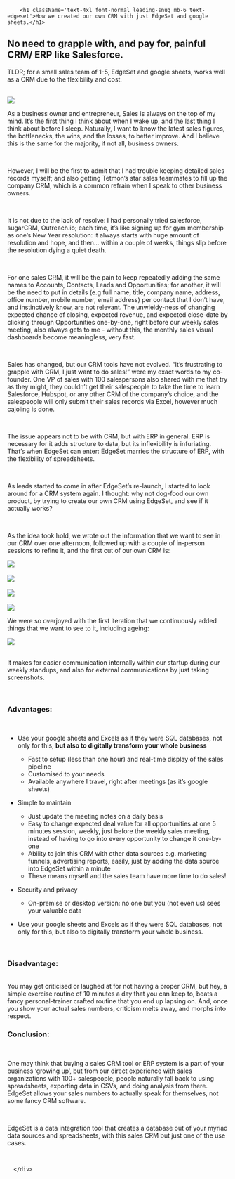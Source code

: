
  <div className="max-w-3xl m-auto p-8">

        <h1 className='text-4xl font-normal leading-snug mb-6 text-edgeset'>How we created our own CRM with just EdgeSet and google sheets.</h1>

  <h2 className='mb-2 flex pl-4 text-2xl md:pl-0 md:text-3xl lg:mb-6 lg:text-3xl text-gray-500 lg:leading-10'> No need to grapple with, and pay for, painful CRM/ ERP like Salesforce.</h2>

 TLDR; for a small sales team of 1-5, EdgeSet and google sheets, works well as a CRM due to the flexibility and cost.

  <br />

<div className="flex justify-center p-8">
  <img src="/casestudies/crm/legos.png"/>
</div>

As a business owner and entrepreneur, Sales is always on the top of my mind. It’s the first thing I think about when I wake up, and the last thing I think about before I sleep.  Naturally, I want to know the latest sales figures, the bottlenecks, the wins, and the losses, to better improve. And I believe this is the same for the majority, if not all, business owners. 

  <br />

However, I will be the first to admit that I had trouble keeping detailed sales records myself; and also getting Tetmon’s star sales teammates to fill up the company CRM, which is a common refrain when I speak to other business owners. 

  <br />

It is not due to the lack of resolve: I had personally tried salesforce, sugarCRM, Outreach.io; each time, it’s like signing up for gym membership as one’s New Year resolution: it always starts with huge amount of resolution and hope, and then… within a couple of weeks, things slip before the resolution dying a quiet death. 

  <br />

For one sales CRM, it will be the pain to keep repeatedly adding the same names to Accounts, Contacts, Leads and Opportunities; for another, it will be the need to put in details (e.g full name, title, company name, address, office number, mobile number, email address) per contact that I don’t have, and instinctively know, are not relevant. The unwieldy-ness of changing expected chance of closing, expected revenue, and expected close-date by clicking through Opportunities one-by-one, right before our weekly sales meeting, also always gets to me - without this, the monthly sales visual dashboards become meaningless, very fast.  

  <br />

Sales has changed, but our CRM tools have not evolved.  “It’s frustrating to grapple with CRM, I just want to do sales!” were my exact words to my co-founder. One VP of sales with 100 salespersons also shared with me that try as they might, they couldn’t get their salespeople to take the time to learn Salesforce, Hubspot, or any other CRM of the company’s choice, and the salespeople will only submit their sales records via Excel, however much cajoling is done.

   <br />

The issue appears not to be with CRM, but with ERP in general.  ERP is necessary for it adds structure to data, but its inflexibility is infuriating.  That’s when EdgeSet can enter: EdgeSet marries the structure of ERP, with the flexibility of spreadsheets. 

  <br />

As leads started to come in after EdgeSet’s re-launch, I started to look around for a CRM system again. I thought: why not dog-food our own product, by trying to create our own CRM using EdgeSet, and see if it actually works? 

  <br />

As the idea took hold, we wrote out the information that we want to see in our CRM over one afternoon, followed up with a couple of in-person sessions to refine it, and the first cut of our own CRM is:


<div className="flex justify-center p-8">
  <img src="/casestudies/crm/dash.png"/>
</div>

  <br />


<div className="flex justify-center p-8">
  <img src="/casestudies/crm/sheet-0.png"/>
</div>

<br/>


<div className="flex justify-center p-8">
  <img src="/casestudies/crm/sheet-1.png"/>
</div>

<br/>

<div className="flex justify-center p-8">
  <img src="/casestudies/crm/sheet-2.png"/>
</div>

We were so overjoyed with the first iteration that we continuously added things that we want to see to it, including ageing:

<div className="flex justify-center p-8">
  <img src="/casestudies/crm/charts.png"/>
</div>

<br />

It makes for easier communication internally within our startup during our weekly standups, and also for external communications by just taking screenshots.

<br />

### Advantages:
<br />

- Use your google sheets and Excels as if they were SQL databases, not only for this, **but also to digitally transform your whole business** 

  <ul className="pl-6 list-disc mb-4 pt-2">
    <li>Fast to setup (less than one hour) and real-time display of the sales pipeline</li>
    <li>Customised to your needs</li>
    <li>Available anywhere I travel, right after meetings (as it’s google sheets)</li>
  </ul>

- Simple to maintain

  <ul className="pl-6 list-disc mb-4 pt-2">
    <li>Just update the meeting notes on a daily basis</li>
    <li>
      Easy to change expected deal value for all opportunities at one 5 minutes session, weekly, just before the weekly sales meeting, instead of having to go into every opportunity to change it one-by-one
    </li>
    <li>Ability to join this CRM with other data sources e.g. marketing funnels, advertising reports, easily, just by adding the data source into EdgeSet within a minute </li>
    <li>These means myself and the sales team have more time to do sales! </li>
  </ul>

- Security and privacy

  <ul className="pt-2">
    <li>On-premise or desktop version: no one but you (not even us) sees your valuable data</li>
  </ul>


<ul>
  <li>
    Use your google sheets and Excels as if they were SQL databases, not only for this, but also to digitally transform your whole business.
  </li>
</ul>

<br/>

### Disadvantage:
<br />
You may get criticised or laughed at  for not having a proper CRM, but hey, a simple exercise routine of 10 minutes a day that you can keep to, beats a fancy personal-trainer crafted routine that you end up lapsing on. And, once you show your actual sales numbers, criticism melts away, and morphs into respect. 

<br/>

### Conclusion:
<br />

One may think that buying a sales CRM tool or ERP system is a part of your business ‘growing up’, but from our direct experience with sales organizations with 100+ salespeople, people naturally fall back to using spreadsheets, exporting data in CSVs, and doing analysis from there. EdgeSet allows your sales numbers to actually speak for themselves, not some fancy CRM software. 

<br/>

EdgeSet is a data integration tool that creates a database out of your myriad data sources and spreadsheets, with this sales CRM but just one of the use cases. 

  <Discover inline={true} />

  <br />

      </div>